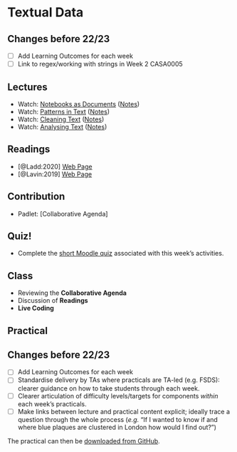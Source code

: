 # Textual Data

:::{.callout-warning}
## Changes before 22/23

- [ ] Add Learning Outcomes for each week
- [ ] Link to regex/working with strings in Week 2 CASA0005 
:::


## Lectures

- Watch: [Notebooks as Documents](https://web.microsoftstream.com/video/fa80e0b3-a14a-44dd-b9b5-1774dde219ba) ([Notes](https://github.com/jreades/i2p/blob/master/lectures/7.1-Notebooks_as_Documents.md))
- Watch: [Patterns in Text](https://web.microsoftstream.com/video/9e419529-f1d7-40a9-94e3-3adf8c4608f6) ([Notes](https://github.com/jreades/i2p/blob/master/lectures/7.2-Patterns_in_Text.md))
- Watch: [Cleaning Text](https://web.microsoftstream.com/video/3a7ad210-31fb-4d15-8e33-3bea705042e2) ([Notes](https://github.com/jreades/i2p/blob/master/lectures/7.3-Cleaning_Text.md))
- Watch: [Analysing Text](https://web.microsoftstream.com/video/edcbccdd-15b9-49da-b84a-691b5cc41b88) ([Notes](https://github.com/jreades/i2p/blob/master/lectures/7.4-Analysing_Text.md))


## Readings

- [@Ladd:2020] [Web Page](https://programminghistorian.org/en/lessons/common-similarity-measures)
- [@Lavin:2019] [Web Page](https://programminghistorian.org/en/lessons/analyzing-documents-with-tfidf)

## Contribution

- Padlet: [Collaborative Agenda]

## Quiz!

- Complete the [short Moodle quiz](https://moodle.ucl.ac.uk/mod/quiz/view.php?id=2555003)
 associated with this week's activities.

## Class

- Reviewing the **Collaborative Agenda**
- Discussion of **Readings**
- **Live Coding**

## Practical

:::{.callout-warning}
## Changes before 22/23
- [ ] Add Learning Outcomes for each week
- [ ] Standardise delivery by TAs where practicals are TA-led (e.g. FSDS): clearer guidance on how to take students through each week.
- [ ] Clearer articulation of difficulty levels/targets for components *within* each week’s practicals.
- [ ] Make links between lecture and practical content explicit; ideally trace a question through the whole process (*e.g.* “If I wanted to know if and where blue plaques are clustered in London how would I find out?”)
:::

The practical can then be [downloaded from GitHub](https://github.com/jreades/i2p/blob/master/practicals/Practical-07-Textual_Data.ipynb).
